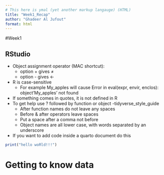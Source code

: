 ```yaml
---
# This here is ymal (yet another markup langauge) (HTML)
title: "Week1_Recap"
author: "Ghadeer Al Jufout"
format: html
---
```


#Week1 

## RStudio
* Object assignment operator (MAC shortcut):
  * option + gives ≠
  * option - gives <- 
* R is case-sensitive 
  * For example My_apples will cause Error in eval(expr, envir, enclos):                   object'My_apples' not found
* If something comes in quotes, it is not defined in R 
* To get help use ? followed by function or object 
-tidyverse_style_guide
  - After function names do not leave any spaces 
  - Before & after operators leave spaces 
  - Put a space after a comma not before
  - Object names are all lower case, with words separated by an underscore
* If you want to add code inside a quarto document do this
    
```r
print("hello woRld!!!")
```

# Getting to know data
    